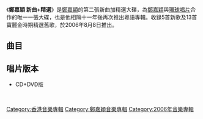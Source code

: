 {{Album infobox | <!-- See Wikipedia:WikiProject_Albums -->
|  Name        = 鄭嘉穎 新曲+精選
|  Type        = [[精選輯|精選輯]]
|  Artist      = [[鄭嘉穎|鄭嘉穎]]
|  Cover       = Kevin 鄭嘉穎 新曲+精選.jpg
|  Released    = 2006年8月8日
|  Recorded    = 1993年－2006年
|  Genre       = 粵語
|  Length      = 73分59秒
|  Label       = [[環球唱片_(香港)|環球唱片]]
|  Last album  = [[無可奈何|無可奈何]] <br />(2006年)
|  This album  = '''鄭嘉穎 新曲+精選'''<br />(2006年)
|  Next album  = [[說來話長|說來話長]] <br />(2013年)
}}

《'''鄭嘉穎 新曲+精選'''》是[[鄭嘉穎|鄭嘉穎]]的第二張新曲加精選大碟，為[[鄭嘉穎|鄭嘉穎]]與[[環球唱片_(香港)|環球唱片]]合作的唯一一張大碟，也是他相隔十一年後再次推出粵語專輯。收錄5首新歌及13首寶麗金時期精選舊歌，於2006年8月8日推出。

== 曲目 ==
{{Tracklist

| headline = CD
| font_size = 
| total_length = 1:13:59

| music_credits = yes
| lyrics_credits = yes
| arranger_credits = yes
| producer_credits = yes
| longnote_column = yes
| extra_column = 首次收錄專輯

| title1         = 鄭重聲明
| music1         = [[龍世樑|龍世樑]]
| lyrics1        = [[陳少琪|陳少琪]]
| arranger1      = [[嚴勵行|嚴勵行]]
| producer1      = 陳少琪
| note1          = '''新歌'''
| longnote1      =  第一主打歌 
| extra1         = 鄭嘉穎新歌+精選
| length1        = 3:55

| title2         = 愛平凡
| music2         = [[鄧智偉|鄧智偉]]
| lyrics2        = [[鄭櫻綸|鄭櫻綸]]
| arranger2      = [[譚天樂|譚天樂]]
| producer2      = 鄧智偉
| note2          = '''新歌'''
| longnote2      = 第二主打歌<br>[[無綫電視劇集|無綫電視劇集]]《[[飛短留長父子兵|飛短留長父子兵]]》主題曲 
| extra2         = 鄭嘉穎新歌+精選 
| length2        = 3:21


| title3         = 三角兩面
| music3         = 鄧智偉
| lyrics3        = 鄭櫻綸
| arranger3      = [[杜自持|杜自持]]
| producer3      = 杜自持
| note3          =  '''新歌'''
| longnote3      = [[無綫電視劇集|無綫電視劇集]]《[[Yummy_Yummy|Yummy Yummy]]》插曲 
| extra3         = [[男人魅|男人魅]]
| length3        = 3:55

| title4         = 請講		
| music4         = 鄧智偉
| lyrics4        = 鄭櫻綸	
| arranger4      = 鄧智偉
| producer4      = 鄧智偉
| note4          = '''新歌'''）（[[周麗淇|周麗淇]]合唱
| longnote4      = [[無綫電視劇集|無綫電視劇集]]《[[天幕下的戀人|天幕下的戀人]]》主題曲 
| extra4         = [[Child-Woman|Child-Woman]]
| length4        = 3:22

| title5        = 無可奈何
| music5        = [[劉家昌|劉家昌]]
| lyrics5       = 劉家昌
| arranger5     = 劉家昌
| producer5     = 劉家昌
| longnote5     = 粵語版本為《活得寫意》
| note5         = '''新歌'''）（國語
| extra5        = [[無可奈何|無可奈何]]
| length5       = 4:38

| title6        = 曾在夢中戀愛	
| music6        = [[槙原敬之|槙原敬之]]
| lyrics6       = [[向雪懷|向雪懷]]
| arranger6     = [[盧東尼|盧東尼]]
| producer6     = [[方樹樑|方樹樑]]
| longnote6     = 改編自[[槙原敬之|槙原敬之]]的《北風 ~君にとどきますように~》
| note6         = 
| extra6        = [[鄭嘉穎_(專輯)|鄭嘉穎同名專輯]]
| length6       = 4:36

| title7         = 迷失的女孩
| music7         = （傳統民歌）<br>[[周傳雄|周傳雄]]
| lyrics7        = 陳少琪
| arranger7      = [[蘇德華|蘇德華]]
| producer7      = 方樹樑
| note7          = 
| longnote7      = 改編自[[周傳雄|周傳雄]]的《哈薩雅琪》<br>同曲曲目：[[陳奕_(香港)|陳奕]]的《Hasayakee》
| extra7         = 鄭嘉穎同名專輯
| length7        = 4:35

| title8        = 分分鐘記起
| music8        = [[鍾名揚|鍾名揚]]<br>[[陳致成|陳致成]]
| lyrics8       = [[潘偉源|潘偉源]]
| arranger8     = [[郭小霖|郭小霖]]
| producer8     = 方樹樑
| longnote8     = 改編自[[遊戲混混|遊戲混混]]的《最親愛的你》
| extra8        = 鄭嘉穎同名專輯
| length8       = 4:34

| title9         = 全因身邊有你
| music9         = [[玉置浩二|玉置浩二]]
| lyrics9        = [[簡寧|簡寧]]
| arranger9      = [[蘇德華|蘇德華]]
| producer9      = 方樹樑
| longnote9      = 改編自[[玉置浩二|玉置浩二]]的《元気な町》
| extra9         = [[全因身邊有你|全因身邊有你]]
| length9        = 4:54

| title10         = 飛出戀愛街
| music10         = [[Bard|Bard]]<br>[[Wollbeck|Wollbeck]]<br>[[Barda|Barda]]<br>[[Dornovillie_Dela_Cour|Dornovillie Dela Cour]]<br>[[Peczyn|Peczyn]]
| lyrics10        = 陳少琪
| arranger10      = 方樹樑
| producer10      = 方樹樑
| note10          = [[王馨平|王馨平]]、[[湯寶如|湯寶如]]合唱
| longnote10      = 改編自[[Army_Of_Lovers|Army Of Lovers]]的《La Plage De Saint Tropez》
| extra10         = 全因身邊有你
| length10        = 3:26

| title11        = 一千個願意		
| music11        = [[許卿耀|許卿耀]]
| lyrics11       = 向雪懷
| arranger11     = 方樹樑
| producer11     = 方樹樑
| longnote11     = 改編自[[周偉傑|周偉傑]]的《下班》
| extra11        = 全因身邊有你
| length11       = 4:12

| title12         = 夢想國
| music12         = [[小田和正|小田和正]]
| lyrics12        = [[張美賢|張美賢]]
| arranger12      = 郭小霖
| producer12      = 方樹樑
| note12          = 
| longnote12      = 改編自小田和正的《風の坂道》
| extra12         = [[夢想國|夢想國]]
| length12        = 4:14

| title13        = 愛你多一點	
| music13        = [[林慕德|林慕德]]
| lyrics13       = 張美賢	
| arranger13     = 林慕德
| producer13     = 方樹樑
| note13         = 
| longnote13     = 
| extra13        = 夢想國
| length13       = 4:20

| title14        = Till The End Of Time		
| music14        = [[司徒松|司徒松]]
| lyrics14       = 潘偉源
| arranger14     = 方樹樑
| producer14     = 方樹樑<br>[[陳永明|陳永明]]
| note14         = [[劉小慧|劉小慧]]合唱
| longnote14     = 改編自[[裘海正|裘海正]]及[[楊克強|楊克強]]合唱的《 Till The End Of Time》
| extra14        = [[今宵不想告別|今宵不想告別]]
| length14       = 4:01

| title15        = 誰(比你)更重要
| music15        = 林慕德
| lyrics15       = 張美賢
| arranger15     = 林慕德
| producer15     = 方樹樑 
| longnote15     = 
| extra15        = [[誰（比你）更重要|誰（比你）更重要]]
| length15       = 3:39

| title16        = 緣份
| music16        = 盧東尼
| lyrics16       = 簡寧
| arranger16     = 盧東尼
| producer16     = 方樹樑<br>[[黃祖輝|黃祖輝]]
| longnote16     = 
| note16         = [[王馨平|王馨平]]、[[蔡一傑|蔡一傑]]合唱
| extra16        = [[寶麗金|寶麗金]]合輯《[[Summer_Party|Summer Party]]》
| length16       = 3:46

| title17        = 失戀心情O-A-O
| music17        = [[大坪直樹|大坪直樹]]
| lyrics17       = [[劉卓輝|劉卓輝]]
| arranger17     = [[雷頌德|雷頌德]]
| producer17     = 方樹樑
| longnote17     = 
| note17         = Tropic Reggae Mix
| extra17        = [[失戀心情O-A-O|失戀心情O-A-O]]
| length17       = 3:46

| title18        = 秋天的籃球場
| music18        = {{link-ja|濱田省吾|浜田省吾}}
| lyrics18       = 潘偉源
| arranger18     = 盧東尼
| producer18     = 方樹樑
| longnote18     = 改編自{{link-ja|濱田省吾|浜田省吾}}的《星の指輪》
| note18         = 
| extra18        = 全因身邊有你
| length18       = 4:38
}}
{{Track listing
| collapsed = 
| headline = DVD
| total_length =
| title1 = 鄭重聲明
| title2 = 愛平凡
| title3 = 三角兩面
| title4 = 無可奈何
| title5 = 迷失的女孩
| title6 = 我是一個不懂傾訴的對象
| title7 = 分分鐘記起
| title8 = 飛出戀愛街
| note8 = 獨唱
| title9 = 一千個願意
| title10 = 願望在星空那裡
| title11 = 失戀心情O-A-O
| title12 = 分開方知這是愛
| title13 = 留給心愛
| title14 = 不枉此生
}}

== 唱片版本 ==
* CD+DVD版

<br>
{{references}}
{{鄭嘉穎}}
[[Category:香港音樂專輯|Category:香港音樂專輯]]
[[Category:鄭嘉穎音樂專輯|Category:鄭嘉穎音樂專輯]]
[[Category:2006年音樂專輯|Category:2006年音樂專輯]]